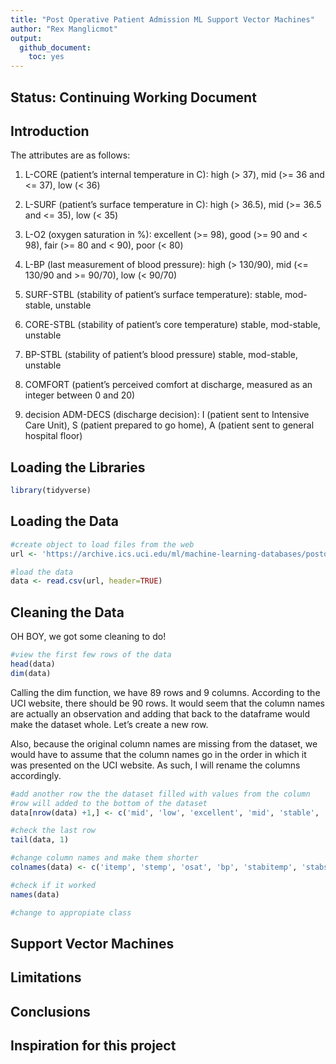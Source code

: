 ```yaml
---
title: "Post Operative Patient Admission ML Support Vector Machines"
author: "Rex Manglicmot"
output: 
  github_document: 
    toc: yes
---
```


## Status: Continuing Working Document

## Introduction

The attributes are as follows:

1. L-CORE (patient's internal temperature in C):
high (> 37), mid (>= 36 and <= 37), low (< 36)

2. L-SURF (patient's surface temperature in C):
high (> 36.5), mid (>= 36.5 and <= 35), low (< 35)

3. L-O2 (oxygen saturation in %):
excellent (>= 98), good (>= 90 and < 98),
fair (>= 80 and < 90), poor (< 80)

4. L-BP (last measurement of blood pressure):
high (> 130/90), mid (<= 130/90 and >= 90/70), low (< 90/70)

5. SURF-STBL (stability of patient's surface temperature):
stable, mod-stable, unstable
6. CORE-STBL (stability of patient's core temperature)
stable, mod-stable, unstable

7. BP-STBL (stability of patient's blood pressure)
stable, mod-stable, unstable

8. COMFORT (patient's perceived comfort at discharge, measured as
an integer between 0 and 20)

9. decision ADM-DECS (discharge decision):
I (patient sent to Intensive Care Unit),
S (patient prepared to go home),
A (patient sent to general hospital floor)

## Loading the Libraries
```r
library(tidyverse)

```


## Loading the Data
```r
#create object to load files from the web
url <- 'https://archive.ics.uci.edu/ml/machine-learning-databases/postoperative-patient-data/post-operative.data'

#load the data
data <- read.csv(url, header=TRUE)
```

## Cleaning the Data
OH BOY, we got some cleaning to do!
```r
#view the first few rows of the data
head(data)
dim(data)
```
Calling the dim function, we have 89 rows and 9 columns. According to the UCI website, there should be 90 rows. It would seem that the column names are actually an observation and adding that back to the dataframe would make the dataset whole. Let's create a new row.

Also, because the original column names are missing from the dataset, we would have to assume that the column names go in the order in which it was presented on the UCI website. As such, I will rename the columns accordingly. 

```r
#add another row the the dataset filled with values from the column
#row will added to the bottom of the dataset
data[nrow(data) +1,] <- c('mid', 'low', 'excellent', 'mid', 'stable', 'stable', 'stable', '15', 'A')

#check the last row
tail(data, 1)

#change column names and make them shorter
colnames(data) <- c('itemp', 'stemp', 'osat', 'bp', 'stabitemp', 'stabstep', 'stabosat', 'comf', 'deci')

#check if it worked
names(data)
```

```r
#change to appropiate class

```


## Support Vector Machines


## Limitations


## Conclusions

## Inspiration for this project 
